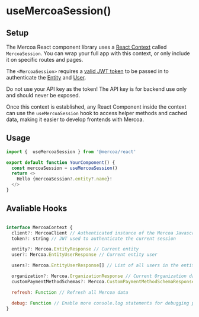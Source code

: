 
# useMercoaSession()

## Setup

The Mercoa React component library uses a [React Context](https://legacy.reactjs.org/docs/context.html) called `MercoaSession`. You can wrap your full app with this context, or only include it on specific routes and pages.

The `<MercoaSession>` requires a [valid JWT token](https://docs.mercoa.com/api-reference/entity/user/get-token) to be passed in to authenticate the [Entity](https://docs.mercoa.com/concepts/entities) and [User](https://docs.mercoa.com/concepts/users).

<Callout type="error" emoji="⚠️">
  Do not use your API key as the token! The API key is for backend use only and should never be exposed.
</Callout>

Once this context is established, any React Component inside the context can use the `useMercoaSession` hook to access helper methods and cached data, making it easier to develop frontends with Mercoa.

## Usage

```javascript
import {  useMercoaSession } from '@mercoa/react'

export default function YourComponent() {
  const mercoaSession = useMercoaSession()
  return <>
    Hello {mercoaSession?.entity?.name}!
  </>
}
```

## Avaliable Hooks

```javascript

interface MercoaContext {
  client?: MercoaClient // Authenticated instance of the Mercoa Javascript SDK
  token?: string // JWT used to authenticate the current session 

  entity?: Mercoa.EntityResponse // Current entity
  user?: Mercoa.EntityUserResponse // Current entity user

  users?: Mercoa.EntityUserResponse[] // List of all users in the entity

  organization?: Mercoa.OrganizationResponse // Current Organization data
  customPaymentMethodSchemas?: Mercoa.CustomPaymentMethodSchemaResponse[] // List of all custom payment methods schemas for the organization

  refresh: Function // Refresh all Mercoa data

  debug: Function // Enable more console.log statements for debugging purposes
}

```